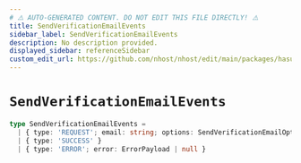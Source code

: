 ```yaml
---
# ⚠️ AUTO-GENERATED CONTENT. DO NOT EDIT THIS FILE DIRECTLY! ⚠️
title: SendVerificationEmailEvents
sidebar_label: SendVerificationEmailEvents
description: No description provided.
displayed_sidebar: referenceSidebar
custom_edit_url: https://github.com/nhost/nhost/edit/main/packages/hasura-auth-js/src/machines/send-verification-email.ts#L12
---
```


# `SendVerificationEmailEvents`

```ts
type SendVerificationEmailEvents =
  | { type: 'REQUEST'; email: string; options: SendVerificationEmailOptions }
  | { type: 'SUCCESS' }
  | { type: 'ERROR'; error: ErrorPayload | null }
```
